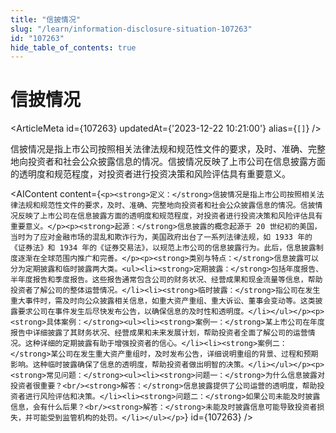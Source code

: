 ```yaml
---
title: "信披情况"
slug: "/learn/information-disclosure-situation-107263"
id: "107263"
hide_table_of_contents: true
---
```



# 信披情况

<ArticleMeta id={107263} updatedAt={'2023-12-22 10:21:00'} alias={`[]`} />
<div className='border-solid border-b border-t-0 my-4 border-[var(--ifm-color-gray-300)]' />

信披情况是指上市公司按照相关法律法规和规范性文件的要求，及时、准确、完整地向投资者和社会公众披露信息的情况。信披情况反映了上市公司在信息披露方面的透明度和规范程度，对投资者进行投资决策和风险评估具有重要意义。

<AIContent content={`<p><strong>定义：</strong>信披情况是指上市公司按照相关法律法规和规范性文件的要求，及时、准确、完整地向投资者和社会公众披露信息的情况。信披情况反映了上市公司在信息披露方面的透明度和规范程度，对投资者进行投资决策和风险评估具有重要意义。</p><p><strong>起源：</strong>信息披露的概念起源于 20 世纪初的美国，当时为了应对金融市场的混乱和欺诈行为，美国政府出台了一系列法律法规，如 1933 年的《证券法》和 1934 年的《证券交易法》，以规范上市公司的信息披露行为。此后，信息披露制度逐渐在全球范围内推广和完善。</p><p><strong>类别与特点：</strong>信息披露可以分为定期披露和临时披露两大类。<ul><li><strong>定期披露：</strong>包括年度报告、半年度报告和季度报告。这些报告通常包含公司的财务状况、经营成果和现金流量等信息，帮助投资者了解公司的整体运营情况。</li><li><strong>临时披露：</strong>指公司在发生重大事件时，需及时向公众披露相关信息，如重大资产重组、重大诉讼、董事会变动等。这类披露要求公司在事件发生后尽快发布公告，以确保信息的及时性和透明度。</li></ul></p><p><strong>具体案例：</strong><ul><li><strong>案例一：</strong>某上市公司在年度报告中详细披露了其财务状况、经营成果和未来发展计划，帮助投资者全面了解公司的运营情况。这种详细的定期披露有助于增强投资者的信心。</li><li><strong>案例二：</strong>某公司在发生重大资产重组时，及时发布公告，详细说明重组的背景、过程和预期影响。这种临时披露确保了信息的透明度，帮助投资者做出明智的决策。</li></ul></p><p><strong>常见问题：</strong><ul><li><strong>问题一：</strong>为什么信息披露对投资者很重要？<br/><strong>解答：</strong>信息披露提供了公司运营的透明度，帮助投资者进行风险评估和决策。</li><li><strong>问题二：</strong>如果公司未能及时披露信息，会有什么后果？<br/><strong>解答：</strong>未能及时披露信息可能导致投资者损失，并可能受到监管机构的处罚。</li></ul></p>`} id={107263} />

